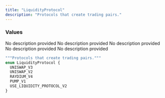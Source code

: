 ```yaml
---
title: "LiquidityProtocol"
description: "Protocols that create trading pairs."
---
```


### Values

<ResponseField name="UNISWAP_V3" type="enum">
  No description provided
</ResponseField>

<ResponseField name="UNISWAP_V2" type="enum">
  No description provided
</ResponseField>

<ResponseField name="RAYDIUM_V4" type="enum">
  No description provided
</ResponseField>

<ResponseField name="PUMP_V1" type="enum">
  No description provided
</ResponseField>

<ResponseField name="USE_LIQUIDITY_PROTOCOL_V2" type="enum">
  No description provided
</ResponseField>


```graphql LiquidityProtocol
"""Protocols that create trading pairs."""
enum LiquidityProtocol {
  UNISWAP_V3
  UNISWAP_V2
  RAYDIUM_V4
  PUMP_V1
  USE_LIQUIDITY_PROTOCOL_V2
}
```
